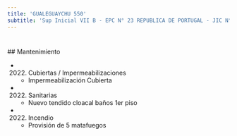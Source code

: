 ```yaml
---
title: 'GUALEGUAYCHU 550'
subtitle: 'Sup Inicial VII B - EPC N° 23 REPUBLICA DE PORTUGAL - JIC N° 03/18° EL JARDIN DE LA FLORESTA - CENOF CENTRO GUALEGUAYCHU'
---
```


#


 ## Mantenimiento

*  (2022) Cubiertas / Impermeabilizaciones 
    + Impermeabilización Cubierta

*  (2022) Sanitarias 
    + Nuevo tendido cloacal baños 1er piso

*  (2022) Incendio 
    + Provisión de  5 matafuegos



